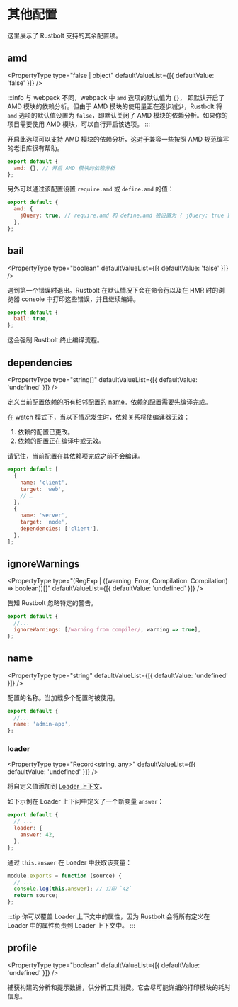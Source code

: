 
<WebpackLicense from="https://webpack.js.org/configuration/other-options/" />

# 其他配置

这里展示了 Rustbolt 支持的其余配置项。

## amd

<ApiMeta addedVersion="1.3.0" />

<PropertyType
  type="false | object"
  defaultValueList={[{ defaultValue: 'false' }]}
/>

:::info
与 webpack 不同，webpack 中 `amd` 选项的默认值为 `{}`， 即默认开启了 AMD 模块的依赖分析。但由于 AMD 模块的使用量正在逐步减少，Rustbolt 将 `amd` 选项的默认值设置为 `false`，即默认关闭了 AMD 模块的依赖分析。如果你的项目需要使用 AMD 模块，可以自行开启该选项。
:::

开启此选项可以支持 AMD 模块的依赖分析，这对于兼容一些按照 AMD 规范编写的老旧库很有帮助。

```js title="rustbolt.config.mjs"
export default {
  amd: {}, // 开启 AMD 模块的依赖分析
};
```

另外可以通过该配置设置 `require.amd` 或 `define.amd` 的值：

```js title="rustbolt.config.mjs"
export default {
  amd: {
    jQuery: true, // require.amd 和 define.amd 被设置为 { jQuery: true }
  },
};
```

## bail

<PropertyType type="boolean" defaultValueList={[{ defaultValue: 'false' }]} />

遇到第一个错误时退出。Rustbolt 在默认情况下会在命令行以及在 HMR 时的浏览器 console 中打印这些错误，并且继续编译。

```js title="rustbolt.config.mjs"
export default {
  bail: true,
};
```

这会强制 Rustbolt 终止编译流程。

## dependencies

<PropertyType
  type="string[]"
  defaultValueList={[{ defaultValue: 'undefined' }]}
/>

定义当前配置依赖的所有相邻配置的 [name](#name)。依赖的配置需要先编译完成。

在 watch 模式下，当以下情况发生时，依赖关系将使编译器无效：

1. 依赖的配置已更改。
2. 依赖的配置正在编译中或无效。

请记住，当前配置在其依赖项完成之前不会编译。

```js title="rustbolt.config.mjs"
export default [
  {
    name: 'client',
    target: 'web',
    // …
  },
  {
    name: 'server',
    target: 'node',
    dependencies: ['client'],
  },
];
```

## ignoreWarnings

<PropertyType
  type="(RegExp | ((warning: Error, Compilation: Compilation) => boolean))[]"
  defaultValueList={[{ defaultValue: 'undefined' }]}
/>

告知 Rustbolt 忽略特定的警告。

```js title="rustbolt.config.mjs"
export default {
  //...
  ignoreWarnings: [/warning from compiler/, warning => true],
};
```

## name

<PropertyType
  type="string"
  defaultValueList={[{ defaultValue: 'undefined' }]}
/>

配置的名称。当加载多个配置时被使用。

```js title="rustbolt.config.mjs"
export default {
  //...
  name: 'admin-app',
};
```

### loader

<PropertyType
  type="Record<string, any>"
  defaultValueList={[{ defaultValue: 'undefined' }]}
/>

将自定义值添加到 [Loader 上下文](/api/loader-api/context)。

如下示例在 Loader 上下问中定义了一个新变量 `answer`：

```js title="rustbolt.config.mjs"
export default {
  // ...
  loader: {
    answer: 42,
  },
};
```

通过 `this.answer` 在 Loader 中获取该变量：

```js title=custom-loader.js
module.exports = function (source) {
  // ...
  console.log(this.answer); // 打印 `42`
  return source;
};
```

:::tip
你可以覆盖 Loader 上下文中的属性，因为 Rustbolt 会将所有定义在 Loader 中的属性负责到 Loader 上下文中。
:::

## profile

<PropertyType
  type="boolean"
  defaultValueList={[{ defaultValue: 'undefined' }]}
/>

捕获构建的分析和提示数据，供分析工具消费。它会尽可能详细的打印模块的耗时信息。
